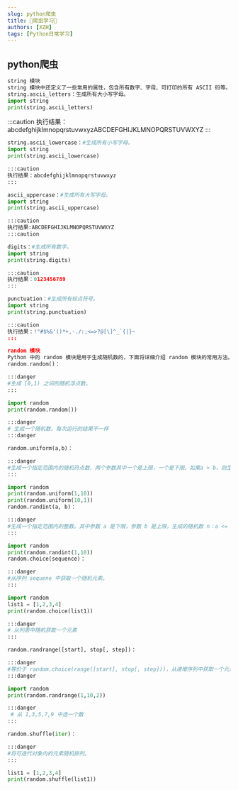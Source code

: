 ```yaml
---
slug: python爬虫
title: 🤞爬虫学习🤞
authors: [XZH]
tags: [Python日常学习]
---
```



<!-- truncate -->

## python爬虫

```py
string 模块
string 模块中还定义了一些常用的属性，包含所有数字、字母、可打印的所有 ASCII 码等。
string.ascii_letters：生成所有大小写字母。
import string
print(string.ascii_letters)

```

:::caution
执行结果： abcdefghijklmnopqrstuvwxyzABCDEFGHIJKLMNOPQRSTUVWXYZ
:::


```py
string.ascii_lowercase：#生成所有小写字母。
import string
print(string.ascii_lowercase)

:::caution
执行结果：abcdefghijklmnopqrstuvwxyz
:::

ascii_uppercase：#生成所有大写字母。
import string
print(string.ascii_uppercase)

:::caution
执行结果:ABCDEFGHIJKLMNOPQRSTUVWXYZ
:::caution

digits：#生成所有数字。
import string
print(string.digits)

:::caution
执行结果：0123456789
:::

punctuation：#生成所有标点符号。
import string
print(string.punctuation)

:::caution
执行结果：!"#$%&'()*+,-./:;<=>?@[\]^_`{|}~
:::

random 模块
Python 中的 random 模块是用于生成随机数的，下面将详细介绍 random 模块的常用方法。
random.random()：

:::danger
#生成 [0,1) 之间的随机浮点数。
:::

import random
print(random.random())     

:::danger
# 生成一个随机数，每次运行的结果不一样
:::danger

random.uniform(a,b)：

:::danger
#生成一个指定范围内的随机符点数，两个参数其中一个是上限，一个是下限。如果a > b，则生成的随机数 n：b <= n <= a。如果a < b， 则a <= n <= b。
:::

import random
print(random.uniform(1,10))
print(random.uniform(10,1))
random.randint(a, b)：

:::danger
#生成一个指定范围内的整数。其中参数 a 是下限，参数 b 是上限，生成的随机数 n：a <= n <= b。
:::

import random
print(random.randint(1,10))
random.choice(sequence)：

:::danger
#从序列 sequene 中获取一个随机元素。
:::

import random
list1 = [1,2,3,4]
print(random.choice(list1)) 

:::danger
# 从列表中随机获取一个元素
:::

random.randrange([start], stop[, step])：

:::danger
#等价于 random.choice(range([start], stop[, step]))，从递增序列中获取一个元素。
:::danger

import random
print(random.randrange(1,10,2))    

:::danger
 # 从 1,3,5,7,9 中选一个数
:::

random.shuffle(iter)：

:::danger
#将可迭代对象内的元素随机排列。
:::

list1 = [1,2,3,4]
print(random.shuffle(list1))

```